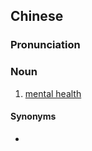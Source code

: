 ==Chinese==
{{zh-forms|type=22}}

===Pronunciation===
{{zh-pron
|m=xīnlǐ jiànkāng
|cat=n
}}

===Noun===
{{zh-noun}}

# [[mental health]]

====Synonyms====
* {{zh-l|精神衛生}}